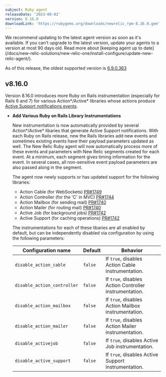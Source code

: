 ```yaml
---
subject: Ruby agent
releaseDate: '2023-06-02'
version: 8.16.0
downloadLink: 'https://rubygems.org/downloads/newrelic_rpm-8.16.0.gem'
---
```


<Callout variant="important">
We recommend updating to the latest agent version as soon as it's available. If you can't upgrade to the latest version, update your agents to a version at most 90 days old. Read more about [keeping agent up to date](/docs/new-relic-solutions/new-relic-one/install-configure/update-new-relic-agent/).

As of this release, the oldest supported version is [6.9.0.363](https://docs.newrelic.com/docs/release-notes/agent-release-notes/ruby-release-notes/ruby-agent-690363)
</Callout>

## v8.16.0

Version 8.16.0 introduces more Ruby on Rails instrumentation (especially for Rails 6 and 7) for various Action\*/Active\* libraries whose actions produce [Active Support notifications events](https://guides.rubyonrails.org/active_support_instrumentation.html).

- **Add Various Ruby on Rails Library Instrumentations**

  New instrumentation is now automatically provided by several Action\*/Active\* libaries that generate Active Support notifications. With each Ruby on Rails release, new the Rails libraries add new events and sometimes existing events have their payload parameters updated as well. The New Relic Ruby agent will now automatically process more of these events and parameters with New Relic segments created for each event. At a minimum, each segment gives timing information for the event. In several cases, all non-sensitive event payload parameters are also passed along in the segment.

  The agent now newly supports or has updated support for the following libraries:

  - Action Cable (for WebSockets) [PR#1749](https://github.com/newrelic/newrelic-ruby-agent/pull/1749)
  - Action Controller (for the 'C' in MVC) [PR#1744](https://github.com/newrelic/newrelic-ruby-agent/pull/1744/)
  - Action Mailbox (for sending mail) [PR#1740](https://github.com/newrelic/newrelic-ruby-agent/pull/1740)
  - Action Mailer (for routing mail) [PR#1740](https://github.com/newrelic/newrelic-ruby-agent/pull/1740)
  - Active Job (for background jobs) [PR#1742](https://github.com/newrelic/newrelic-ruby-agent/pull/1761)
  - Active Support (for caching operations) [PR#1742](https://github.com/newrelic/newrelic-ruby-agent/pull/1742)

  The instrumentations for each of these libaries are all enabled by default, but can be independently disabled via configuration by using the following parameters:

  | Configuration name | Default | Behavior |
  | ----- | ----- | ----- |
  | `disable_action_cable` | `false` | If `true`, disables Action Cable instrumentation. |
  | `disable_action_controller` | `false` | If `true`, disables Action Controller instrumentation. |
  | `disable_action_mailbox` | `false` | If `true`, disables Action Mailbox instrumentation. |
  | `disable_action_mailer` | `false` | If `true`, disables Action Mailer instrumentation. |
  | `disable_activejob` | `false` | If `true`, disables Active Job instrumentation. |
  | `disable_active_support` | `false` | If `true`, disables Active Support instrumentation. |
